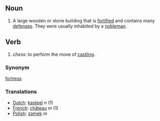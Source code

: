 == Noun ==
#A large wooden or stone building that is [[fortified]] and contains many [[defense]]s.  They were usually inhabited by a [[nobleman]].

== Verb ==

#''chess'': to perform the move of [[castling]].

=== Synonym===
[[fortress]]

=== Translations ===
*[[Dutch]]: [[kasteel]] ''n'' (1)
*[[French]]: [[château]] ''m'' (1)
*[[Polish]]: [[zamek]] ''m''